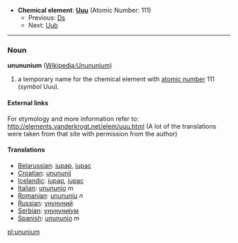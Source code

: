 *'''Chemical element''': '''[[Uuu]]''' (Atomic Number: 111)
**Previous: [[Darmstadtium|Ds]]
**Next: [[Ununbium|Uub]]
----
=== Noun ===
'''unununium''' ([[en:Unununium|Wikipedia:Unununium]])

# a temporary name for the chemical element with [[atomic number]] 111 (''symbol'' Uuu).

====External links====
For etymology and more information refer to:
http://elements.vanderkrogt.net/elem/uuu.html
(A lot of the translations were taken from that site with permission from the author)

==== Translations ====
*[[Belarussian]]: [[iupap]], [[iupac]]
*[[Croatian]]: [[unununij]]
*[[Icelandic]]: [[iupap]], [[iupac]]
*[[Italian]]: [[unununio]] ''m''
*[[Romanian]]: [[unununiu]] ''n''
*[[Russian]]: [[унунуний]] '' ''
*[[Serbian]]: [[унунуниjум]]
*[[Spanish]]: [[unununio]] ''m''

[[pl:ununium]]